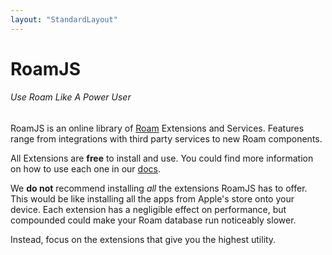 ```yaml
---
layout: "StandardLayout"
---
```


# RoamJS

###### Use Roam Like A Power User

RoamJS is an online library of [Roam](https://roamresearch.com) Extensions and Services. Features range from integrations with third party services to new Roam components. 

All Extensions are **free** to install and use. You could find more information on how to use each one in our [docs](/docs). 

We **do not** recommend installing _all_ the extensions RoamJS has to offer. This would be like installing all the apps from Apple's store onto your device. Each extension has a negligible effect on performance, but compounded could make your Roam database run noticeably slower.

Instead, focus on the extensions that give you the highest utility.
